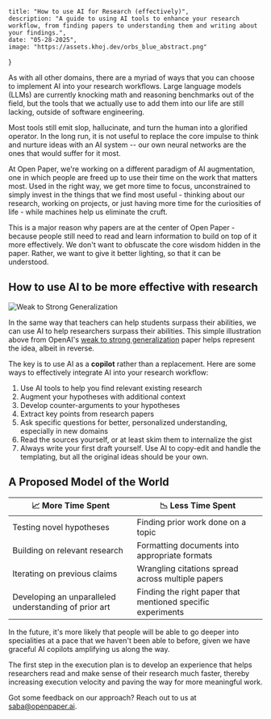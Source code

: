     title: "How to use AI for Research (effectively)",
    description: "A guide to using AI tools to enhance your research workflow, from finding papers to understanding them and writing about your findings.",
    date: "05-28-2025",
    image: "https://assets.khoj.dev/orbs_blue_abstract.png"
}

As with all other domains, there are a myriad of ways that you can choose to implement AI into your research workflows. Large language models (LLMs) are currently knocking math and reasoning benchmarks out of the field, but the tools that we actually use to add them into our life are still lacking, outside of software engineering.

Most tools still emit slop, hallucinate, and turn the human into a glorified operator. In the long run, it is not useful to replace the core impulse to think and nurture ideas with an AI system -- our own neural networks are the ones that would suffer for it most.

At Open Paper, we're working on a different paradigm of AI augmentation, one in which people are freed up to use their time on the work that matters most. Used in the right way, we get more time to focus, unconstrained to simply invest in the things that we find most useful - thinking about our research, working on projects, or just having more time for the curiosities of life - while machines help us eliminate the cruft.

This is a major reason why papers are at the center of Open Paper - because people still need to read and learn information to build on top of it more effectively. We don't want to obfuscate the core wisdom hidden in the paper. Rather, we want to give it better lighting, so that it can be understood.

## How to use AI to be more effective with research

![Weak to Strong Generalization](/weak_to_strong.png)

In the same way that teachers can help students surpass their abilities, we can use AI to help researchers surpass their abilities. This simple illustration above from OpenAI's [weak to strong generalization](https://arxiv.org/abs/2312.09390) paper helps represent the idea, albeit in reverse.

The key is to use AI as a **copilot** rather than a replacement. Here are some ways to effectively integrate AI into your research workflow:

1. Use AI tools to help you find relevant existing research
2. Augment your hypotheses with additional context
3. Develop counter-arguments to your hypotheses
4. Extract key points from research papers
5. Ask specific questions for better, personalized understanding, especially in new domains
6. Read the sources yourself, or at least skim them to internalize the gist
7. Always write your first draft yourself. Use AI to copy-edit and handle the templating, but all the original ideas should be your own.

## A Proposed Model of the World

| 📈 More Time Spent | 📉 Less Time Spent |
|-----------------|------------------|
| Testing novel hypotheses | Finding prior work done on a topic |
| Building on relevant research | Formatting documents into appropriate formats |
| Iterating on previous claims | Wrangling citations spread across multiple papers |
| Developing an unparalleled understanding of prior art | Finding the right paper that mentioned specific experiments |

In the future, it's more likely that people will be able to go deeper into specialities at a pace that we haven't been able to before, given we have graceful AI copilots amplifying us along the way.

The first step in the execution plan is to develop an experience that helps researchers read and make sense of their research much faster, thereby increasing execution velocity and paving the way for more meaningful work.

Got some feedback on our approach? Reach out to us at [saba@openpaper.ai](mailto:saba@openpaper.ai).
